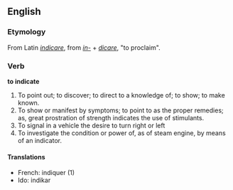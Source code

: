 ==English==
===Etymology===
From Latin ''[[indicare]]'', from ''[[in-#Latin|in-]]'' + ''[[dicare]]'', "to proclaim".
===Verb===

'''to indicate'''

#To point out; to discover; to direct to a knowledge of; to show; to make known.
#To show or manifest by symptoms; to point to as the proper remedies; as, great prostration of strength indicates the use of stimulants.
#To signal in a vehicle the desire to turn right or left
#To investigate the condition or power of, as of steam engine, by means of an indicator.

====Translations====
*French: indiquer (1)
*Ido: indikar